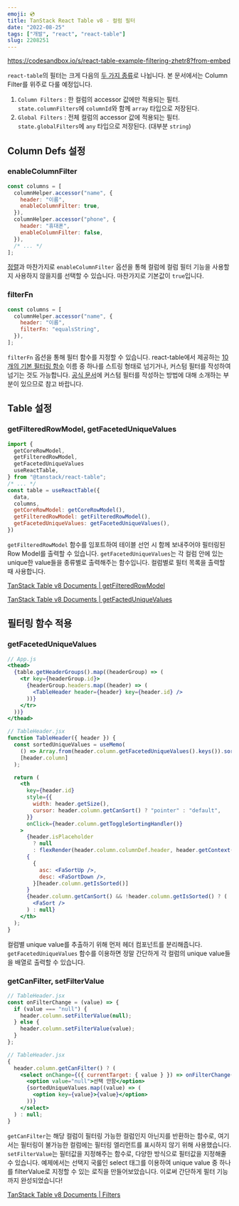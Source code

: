 ```yaml
---
emoji: 💿
title: TanStack React Table v8 - 컬럼 필터
date: "2022-08-25"
tags: ["개발", "react", "react-table"]
slug: 2208251
---
```


https://codesandbox.io/s/react-table-example-filtering-zhetr8?from-embed

`react-table`의 필터는 크게 다음의 [두 가지 종류](https://tanstack.com/table/v8/docs/guide/filters#overview)로 나뉩니다. 본 문서에서는 Column Filter를 위주로 다룰 예정입니다.

1. `Column Filters` : 한 컬럼의 accessor 값에만 적용되는 필터. `state.columnFilters`에 `columnId`와 함께 `array` 타입으로 저장된다.
2. `Global Filters` : 전체 컬럼의 accessor 값에 적용되는 필터. `state.globalFilters`에 `any` 타입으로 저장된다. (대부분 `string`)

## Column Defs 설정

### enableColumnFilter

```jsx
const columns = [
  columnHelper.accessor("name", {
    header: "이름",
    enableColumnFilter: true,
  }),
  columnHelper.accessor("phone", {
    header: "휴대폰",
    enableColumnFilter: false,
  }),
  /* ... */
];
```

[정렬](https://velog.io/@kemezz/TanStack-React-Table-v8-%EC%A0%95%EB%A0%AC%ED%8E%B8#enablesorting)과 마찬가지로 `enableColumnFilter` 옵션을 통해 컬럼에 컬럼 필터 기능을 사용할지 사용하지 않을지를 선택할 수 있습니다. 마찬가지로 기본값이 `true`입니다.

### filterFn

```jsx
const columns = [
  columnHelper.accessor("name", {
    header: "이름",
    filterFn: "equalsString",
  }),
];
```

`filterFn` 옵션을 통해 필터 함수를 지정할 수 있습니다. react-table에서 제공하는 [10개의 기본 필터링 함수](https://tanstack.com/table/v8/docs/api/features/filters#filter-functions) 이름 중 하나를 스트링 형태로 넘기거나, 커스텀 필터를 작성하여 넘기는 것도 가능합니다. [공식 문서](https://tanstack.com/table/v8/docs/api/features/filters#table-options)에 커스텀 필터를 작성하는 방법에 대해 소개하는 부분이 있으므로 참고 바랍니다.

## Table 설정

### getFilteredRowModel, getFacetedUniqueValues

```jsx
import {
  getCoreRowModel,
  getFilteredRowModel,
  getFacetedUniqueValues
  useReactTable,
} from "@tanstack/react-table";
/* ... */
const table = useReactTable({
  data,
  columns,
  getCoreRowModel: getCoreRowModel(),
  getFilteredRowModel: getFilteredRowModel(),
  getFacetedUniqueValues: getFacetedUniqueValues(),
})
```

`getFilteredRowModel` 함수를 임포트하여 테이블 선언 시 함께 보내주어야 필터링된 Row Model를 출력할 수 있습니다. `getFacetedUniqueValues`는 각 컬럼 안에 있는 unique한 value들을 종류별로 출력해주는 함수입니다. 컬럼별로 필터 목록을 출력할 때 사용합니다.

[TanStack Table v8 Documents | getFilteredRowModel](https://tanstack.com/table/v8/docs/api/features/filters#getfilteredrowmodel-1)

[TanStack Table v8 Documents | getFactedUniqueValues](https://tanstack.com/table/v8/docs/api/features/filters#getfaceteduniquevalues)

## 필터링 함수 적용

### getFacetedUniqueValues

```jsx
// App.js
<thead>
  {table.getHeaderGroups().map((headerGroup) => (
    <tr key={headerGroup.id}>
      {headerGroup.headers.map((header) => (
        <TableHeader header={header} key={header.id} />
      ))}
    </tr>
  ))}
</thead>
```

```jsx
// TableHeader.jsx
function TableHeader({ header }) {
  const sortedUniqueValues = useMemo(
    () => Array.from(header.column.getFacetedUniqueValues().keys()).sort(),
    [header.column]
  );

  return (
    <th
      key={header.id}
      style={{
        width: header.getSize(),
        cursor: header.column.getCanSort() ? "pointer" : "default",
      }}
      onClick={header.column.getToggleSortingHandler()}
    >
      {header.isPlaceholder
        ? null
        : flexRender(header.column.columnDef.header, header.getContext())}
      {
        {
          asc: <FaSortUp />,
          desc: <FaSortDown />,
        }[header.column.getIsSorted()]
      }
      {header.column.getCanSort() && !header.column.getIsSorted() ? (
        <FaSort />
      ) : null}
    </th>
  );
}
```

컬럼별 unique value를 추출하기 위해 먼저 헤더 컴포넌트를 분리해줍니다. `getFacetedUniqueValues` 함수를 이용하면 정말 간단하게 각 컬럼의 unique value들을 배열로 출력할 수 있습니다.

### getCanFilter, setFilterValue

```jsx
// TableHeader.jsx
const onFilterChange = (value) => {
  if (value === "null") {
    header.column.setFilterValue(null);
  } else {
    header.column.setFilterValue(value);
  }
};
```

```jsx
// TableHeader.jsx
{
  header.column.getCanFilter() ? (
    <select onChange={({ currentTarget: { value } }) => onFilterChange(value)}>
      <option value="null">선택 안함</option>
      {sortedUniqueValues.map((value) => (
        <option key={value}>{value}</option>
      ))}
    </select>
  ) : null;
}
```

`getCanFilter`는 해당 컬럼이 필터링 가능한 컬럼인지 아닌지를 반환하는 함수로, 여기서는 필터링이 불가능한 컬럼에는 필터링 엘리먼트를 표시하지 않기 위해 사용했습니다. `setFilterValue`는 필터값을 지정해주는 함수로, 다양한 방식으로 필터값을 지정해줄 수 있습니다. 예제에서는 선택지 국룰인 select 태그를 이용하여 unique value 중 하나를 filterValue로 지정할 수 있는 로직을 만들어보았습니다. 이로써 간단하게 필터 기능까지 완성되었습니다!

[TanStack Table v8 Documents | Filters](https://tanstack.com/table/v8/docs/guide/filters#overview)
